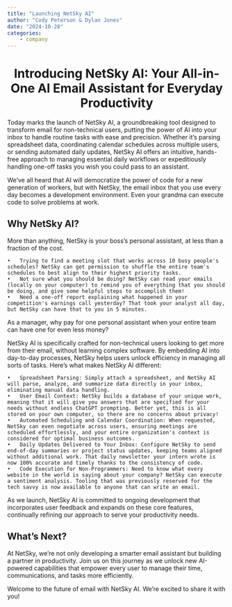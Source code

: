 ```yaml
---
title: "Launching NetSky AI"
author: "Cody Peterson & Dylan Jones"
date: "2024-10-28"
categories:
    - company
---
```


<center> <h1> **Introducing NetSky AI: Your All-in-One AI Email Assistant for Everyday Productivity** </h1> </center>

Today marks the launch of NetSky AI, a groundbreaking tool designed to transform email for non-technical users, putting the power of AI into your inbox to handle routine tasks with ease and precision. Whether it’s parsing spreadsheet data, coordinating calendar schedules across multiple users, or sending automated daily updates, NetSky AI offers an intuitive, hands-free approach to managing essential daily workflows or expeditiously handling one-off tasks you wish you could pass to an assistant.

We've all heard that AI will democratize the power of code for a new generation of workers, but with NetSky, the email inbox that you use every day becomes a development environment. Even your grandma can execute code to solve problems at work.

## Why NetSky AI?

More than anything, NetSky is your boss's personal assistant, at less than a fraction of the cost. 

	•	Trying to find a meeting slot that works across 10 busy people's schedules? NetSky can get permission to shuffle the entire team's schedules to best align to their highest priority tasks.
    •	Not sure what you should be doing? NetSky can read your emails (locally on your computer) to remind you of everything that you should be doing, and give some helpful steps to accomplish them!
    •	Need a one-off report explaining what happened in your competition's earnings call yesterday? That took your analyst all day, but NetSky can have that to you in 5 minutes. 

As a manager, why pay for one personal assistant when your entire team can have one for even less money?

NetSky AI is specifically crafted for non-technical users looking to get more from their email, without learning complex software. By embedding AI into day-to-day processes, NetSky helps users unlock efficiency in managing all sorts of tasks. Here’s what makes NetSky AI different:

	•	Spreadsheet Parsing: Simply attach a spreadsheet, and NetSky AI will parse, analyze, and summarize data directly in your inbox, eliminating manual data handling. 
	•	User Email Context: NetSky builds a database of your unique work, meaning that it will give you answers that are specified for your needs without endless ChatGPT prompting. Better yet, this is all stored on your own computer, so there are no concerns about privacy! 
    •	Automated Scheduling and Calendar Coordination: When requested, NetSky can even negotiate across users, ensuring meetings are scheduled effortlessly, and your entire organization's context is considered for optimal business outcomes.
	•	Daily Updates Delivered to Your Inbox: Configure NetSky to send end-of-day summaries or project status updates, keeping teams aligned without additional work. That daily newsletter your intern wrote is now 100% accurate and timely thanks to the consistency of code.
    •	Code Execution for Non-Programmers: Need to know what every website in the world is saying about your company? NetSky can execute a sentiment analysis. Tooling that was previously reserved for the tech savvy is now available to anyone that can write an email.

As we launch, NetSky AI is committed to ongoing development that incorporates user feedback and expands on these core features, continually refining our approach to serve your productivity needs.

## What’s Next?

At NetSky, we’re not only developing a smarter email assistant but building a partner in productivity. Join us on this journey as we unlock new AI-powered capabilities that empower every user to manage their time, communications, and tasks more efficiently.

Welcome to the future of email with NetSky AI. We’re excited to share it with you!

